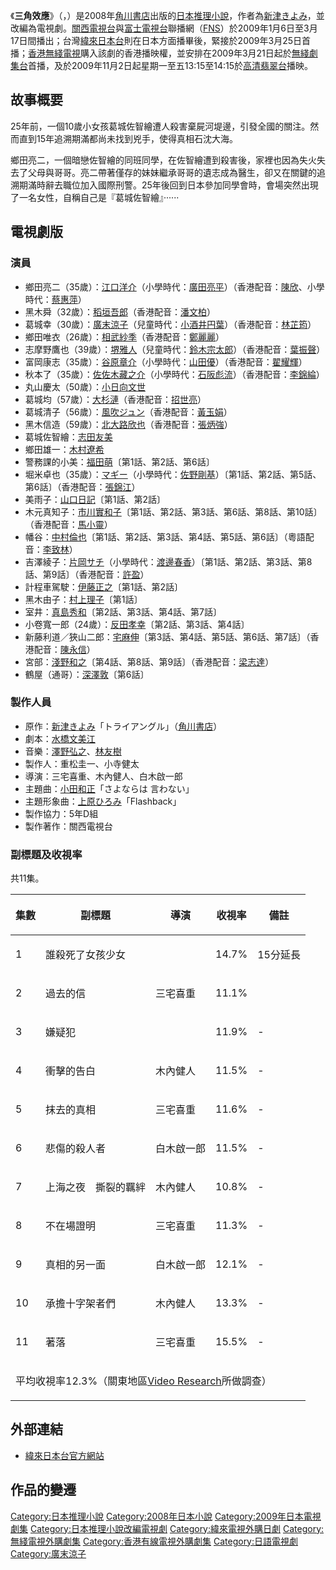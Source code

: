 {{noteTA
|T=zh-hans:三角迷踪;zh-hk:三角追蹤;zh-tw:三角效應;
|1=zh-hans:三角迷踪;zh-hk:三角追蹤;zh-tw:三角效應;
|2=zh-hans:大陆一般称作'''三角迷踪'''，[[台湾|台湾]]官方译作'''三角效應'''，[[香港|香港]]官方则译作'''三角追蹤''';zh-hk:[[臺灣|臺灣]]官方譯作'''三角追蹤''';zh-tw:[[香港|香港]]官方譯作'''三角效應''';
}}
{{影集資訊
| 名稱                 = 三角效應
| 原名                 = {{lang|ja|トライアングル}}
| image              = 
| caption            = 
| 原創者                = 
| 分類                  = 
| camera             = 
| picture_format     = 
| 每集長               = 分鐘
| 編劇                 = 
| 導演                 = 
| 演出                  = [[江口洋介|江口洋介]]
| 主題曲                = 
| 拍攝地                = {{日本}}
| 執行製片              = 
| 製片人                = [[關西電視台|關西電視台]]
| 國家                  = {{JPN}}
| 語言                  = [[日語|日語]]
| 頻道                  = [[富士電視台|富士電視台]]、[[關西電視台|關西電視台]]
| 播出國家              = {{JPN}}
| 開始                  = 2009年1月6日
| 結束                = 3月17日
| 集數                 = 
| 官方網站            = 
| imdb_id            = 
| tv_com_id          = 
}}

《'''三角效應'''》（{{lang-ja|'''トライアングル'''}}，{{lang-en|'''Triangle'''}}）是2008年[[角川書店|角川書店]]出版的[[日本|日本]][[推理小說|推理小說]]，作者為[[新津きよみ|新津きよみ]]，並改編為電視劇。[[關西電視台|關西電視台]]與[[富士電視台|富士電視台]]聯播網（[[FNS|FNS]]）於2009年1月6日至3月17日間播出；台灣[[緯來日本台|緯來日本台]]則在日本方面播畢後，緊接於2009年3月25日首播；[[香港|香港]][[電視廣播有限公司|無綫電視]]購入該劇的香港播映權，並安排在2009年3月21日起於[[無綫劇集台|無綫劇集台]]首播，及於2009年11月2日起星期一至五13:15至14:15於[[高清翡翠台|高清翡翠台]]播映。

== 故事概要 ==
25年前，一個10歲小女孩葛城佐智繪遭人殺害棄屍河堤邊，引發全國的關注。然而直到15年追溯期滿都尚未找到兇手，使得真相石沈大海。

鄉田亮二，一個暗戀佐智繪的同班同學，在佐智繪遭到殺害後，家裡也因為失火失去了父母與哥哥。亮二帶著僅存的妹妹繼承哥哥的遺志成為醫生，卻又在關鍵的追溯期滿時辭去職位加入國際刑警。25年後回到日本參加同學會時，會場突然出現了一名女性，自稱自己是『葛城佐智繪』······

== 電視劇版 ==
=== 演員 ===
*鄉田亮二（35歲）：[[江口洋介|江口洋介]]（小學時代：[[廣田亮平|廣田亮平]]）（香港配音：[[陳欣_(配音員)|陳欣]]、小學時代：[[蔡惠萍|蔡惠萍]]）
*黑木舜（32歲）：[[稻垣吾郎|稻垣吾郎]]（香港配音：[[潘文柏|潘文柏]]）
*葛城幸（30歲）：[[廣末涼子|廣末涼子]]（兒童時代：[[小酒井円葉|小酒井円葉]]）（香港配音：[[林芷筠|林芷筠]]）
*鄉田唯衣（26歲）：[[相武紗季|相武紗季]]（香港配音：[[鄭麗麗|鄭麗麗]]）
*志摩野鷹也（39歲）：[[堺雅人|堺雅人]]（兒童時代：[[鈴木宗太郎|鈴木宗太郎]]）（香港配音：[[葉振聲|葉振聲]]）
*富岡康志（35歲）：[[谷原章介|谷原章介]]（小學時代：[[山田優_(童星)|山田優]]）（香港配音：[[翟耀輝|翟耀輝]]）
*秋本了（35歲）：[[佐佐木藏之介|佐佐木藏之介]]（小學時代：[[石阪彪流|石阪彪流]]）（香港配音：[[李錦綸_(配音員)|李錦綸]]）
*丸山慶太（50歲）：[[小日向文世|小日向文世]]
*葛城均（57歲）：[[大杉漣|大杉漣]]（香港配音：[[招世亮|招世亮]]）
*葛城清子（56歲）：[[風吹ジュン|風吹ジュン]]（香港配音：[[黃玉娟|黃玉娟]]）
*黑木信造（59歲）：[[北大路欣也|北大路欣也]]（香港配音：[[張炳強|張炳強]]）
*葛城佐智繪：[[志田友美|志田友美]]
*鄉田雄一：[[木村遼希|木村遼希]]
*警務課的小美：[[福田萌|福田萌]]〔第1話、第2話、第6話〕
*堀米卓也（35歲）：[[マギー|マギー]]（小學時代：[[佐野剛基|佐野剛基]]）〔第1話、第2話、第5話、第6話〕（香港配音：[[張錦江|張錦江]]）
*美雨子：[[山口日記|山口日記]]〔第1話、第2話〕
*木元真知子：[[市川實和子|市川實和子]]〔第1話、第2話、第3話、第6話、第8話、第10話〕（香港配音：[[馬小靈|馬小靈]]）
*幡谷：[[中村倫也|中村倫也]]〔第1話、第2話、第3話、第4話、第5話、第6話〕（粵語配音：[[李致林|李致林]]）
*吉澤綾子：[[片岡サチ|片岡サチ]]（小學時代：[[渡邊春香|渡邊春香]]）〔第1話、第2話、第3話、第8話、第9話〕（香港配音：[[許盈|許盈]]）
*計程車駕駛：[[伊藤正之|伊藤正之]]〔第1話、第2話〕
*黑木由子：[[村上理子|村上理子]]〔第1話〕
*室井：[[真島秀和|真島秀和]]〔第2話、第3話、第4話、第7話〕
*小卷寬一郎（24歲）：[[反田孝幸|反田孝幸]]〔第2話、第3話、第4話〕
*新藤利道／狹山二郎：[[宅麻伸|宅麻伸]]〔第3話、第4話、第5話、第6話、第7話〕（香港配音：[[陳永信|陳永信]]）
*宮部：[[淺野和之|淺野和之]]〔第4話、第8話、第9話〕（香港配音：[[梁志達|梁志達]]）
*鶴屋（通哥）：[[深澤敦|深澤敦]]〔第6話〕

=== 製作人員 ===
*原作：[[新津きよみ|新津きよみ]]「トライアングル」（[[角川書店|角川書店]]）
*劇本：[[水橋文美江|水橋文美江]]
*音樂：[[澤野弘之|澤野弘之]]、[[林友樹|林友樹]]
*製作人：重松圭一、小寺健太
*導演：三宅喜重、木內健人、白木啟一郎
*主題曲：[[小田和正|小田和正]]「さよならは 言わない」
*主題形象曲：[[上原ひろみ|上原ひろみ]]「Flashback」
*製作協力：5年D組
*製作著作：關西電視台

=== 副標題及收視率 ===
共11集。
{| class="wikitable" style="text-align:center"
!集數||副標題||導演||收視率||備註
|-
|1||誰殺死了女孩少女||rowspan="3"|三宅喜重||14.7%||15分延長
|-
|2||過去的信||11.1%||
|-
|3||嫌疑犯||11.9%||-
|-
|4||衝擊的告白||木內健人||11.5%||-
|-
|5||抹去的真相||三宅喜重||11.6%||-
|-
|6||悲傷的殺人者||白木啟一郎||11.5%||-
|-
|7||上海之夜　撕裂的羈絆||木內健人||10.8%||-
|-
|8||不在場證明||三宅喜重||11.3%||-
|-
|9||真相的另一面||白木啟一郎||12.1%||-
|-
|10||承擔十字架者們||木內健人||13.3%||-
|-
|11||著落||三宅喜重||15.5%||-
|-
!colspan="6"|平均收視率12.3%（關東地區[[Video_Research|Video Research]]所做調查）
|}

== 外部連結 ==
*[http://japan.videoland.com.tw/channel/triangle/ 緯來日本台官方網站]{{Wayback|url=http://japan.videoland.com.tw/channel/triangle/ |date=20090321071535 }}

== 作品的變遷 ==
{{電視節目的變遷|
電視台=[[關西電視台|關西電視台]]、[[富士電視台|富士電視台]][[FNS|聯播網]]|
播放檔次=[[關西電視台、富士電視台週二晚間十點連續劇|週二22點電視連續劇]]|
節目名稱=三角效應<br />（2009.1.6 - 2009.3.17）|
上一節目=[[白色榮光|白色榮光]]<br />（2008.10.14 - 2008.12.23）|
下一節目=[[白之春|白之春]]<br />（2009.4.14 - 2009.6.23）|
}}
{{電視節目的變遷|
電視台={{flagicon|TWN}} 台灣 [[緯來日本台|緯來日本台]]|
播放檔次=富士哈日劇 週一至週五 晚間21:00至22:00|
節目名稱=三角效應<br />（2009.3.25 - 2009.4.8）|
上一節目=[[First_Kiss|First Kiss]] <span style="font-size:smaller;">重播</span><br />（2009.3.10 - 2009.3.24）|
下一節目=[[我的野蠻媽咪|我的野蠻媽咪]] <span style="font-size:smaller;">重播</span><br />（2009.4.9 - 2009.4.22）|
}}
{{電視節目的變遷|
電視台={{flagicon|HK}} 香港 [[高清翡翠台|高清翡翠台]]|
播放檔次=週一至週五 高清劇場 下午13:15至14:15（其他重播時段請參見[[高清翡翠台電視劇集列表_(2009年)#高清劇場|這裡]]）|
節目名稱=三角追蹤<br />（2009.11.2 - 2009.11.16）|
上一節目=[[On_Air|On-Air]]<br />（2009.9.23 - 2009.10.30）|
下一節目=[[該隱與亞伯_(電視劇)|該隱與亞伯]]<br />（2009.11.17 - 2009.12.18）|
}}
{{電視節目的變遷
|電視台= {{flagicon|Hong Kong}} 香港 [[香港有線電視奇寶台/高清奇寶台|奇寶劇集台]]
|播放檔次= 星期一至五 22:00 - 23:00
|節目名稱= 三角-{迷}-蹤<br />（2013.12.02 - 2013.12.16）
|上一節目= -{[[在世界中心呼喚愛|在世界中心呼喚愛]]}-<br />（2013.11.15 - 2013.11.29）
|下一節目= -{[[危險傻大姊|危險大家姐]]}-<br />（2013.12.17 - 2013.12.30）
}}
{{關西電視台週二晚間十點連續劇}}
{{廣末涼子}}
{{DEFAULTSORT: Triangle}}

[[Category:日本推理小說|Category:日本推理小說]]
[[Category:2008年日本小說|Category:2008年日本小說]]
[[Category:2009年日本電視劇集|Category:2009年日本電視劇集]]
[[Category:日本推理小說改編電視劇|Category:日本推理小說改編電視劇]]
[[Category:緯來電視外購日劇|Category:緯來電視外購日劇]]
[[Category:無綫電視外購劇集|Category:無綫電視外購劇集]]
[[Category:香港有線電視外購劇集|Category:香港有線電視外購劇集]]
[[Category:日語電視劇|Category:日語電視劇]]
[[Category:廣末涼子|Category:廣末涼子]]